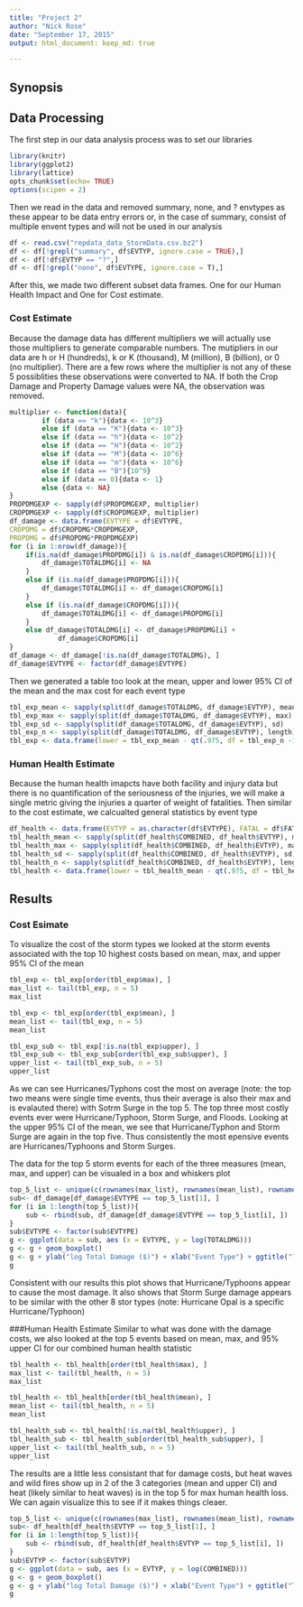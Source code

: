 ```yaml
---
title: "Project 2"
author: "Nick Rose"
date: "September 17, 2015"
output: html_document: keep_md: true

---
```

## Synopsis


## Data Processing
The first step in our data analysis process was to set our libraries 
```r
library(knitr)
library(ggplot2)
library(lattice)
opts_chunk$set(echo= TRUE)
options(scipen = 2)
```
Then we read in the data and removed summary, none, and ? envtypes as these appear to be data entry errors or, in the case of summary, consist of multiple envent types and will not be used in our analysis
```r
df <- read.csv("repdata_data_StormData.csv.bz2")
df <- df[!grepl("summary", df$EVTYP, ignore.case = TRUE),]
df <- df[!df$EVTYP == "?",]
df <- df[!grepl("none", df$EVTYPE, ignore.case = T),]
```
After this, we made two different subset data frames. One for our Human Health Impact and One for Cost estimate. 

### Cost Estimate
Because the damage data has different multipliers we will actually use those multipliers to generate comparable numbers. The mutipliers in our data are h or H (hundreds), k or K (thousand), M (million), B (billion), or 0 (no multiplier). There are a few rows where the multiplier is not any of these 5 possiblities these observations were converted to NA. If both the Crop Damage and Property Damage values were NA, the observation was removed.
```r
multiplier <- function(data){
        if (data == "k"){data <- 10^3}
        else if (data == "K"){data <- 10^3}
        else if (data == "h"){data <- 10^2}
        else if (data == "H"){data <- 10^2}
        else if (data == "M"){data <- 10^6}
        else if (data == "m"){data <- 10^6}
        else if (data == "B"){10^9}
        else if (data == 0){data <- 1}
        else {data <- NA}
}
PROPDMGEXP <- sapply(df$PROPDMGEXP, multiplier)
CROPDMGEXP <- sapply(df$CROPDMGEXP, multiplier)
df_damage <- data.frame(EVTYPE = df$EVTYPE, 
CROPDMG = df$CROPDMG*CROPDMGEXP,
PROPDMG = df$PROPDMG*PROPDMGEXP)
for (i in 1:nrow(df_damage)){
    if(is.na(df_damage$PROPDMG[i]) & is.na(df_damage$CROPDMG[i])){
        df_damage$TOTALDMG[i] <- NA
    }
    else if (is.na(df_damage$PROPDMG[i])){
        df_damage$TOTALDMG[i] <- df_damage$CROPDMG[i]
    }
    else if (is.na(df_damage$CROPDMG[i])){
        df_damage$TOTALDMG[i] <- df_damage$PROPDMG[i]
    }
    else df_damage$TOTALDMG[i] <- df_damage$PROPDMG[i] + 
            df_damage$CROPDMG[i]
}
df_damage <- df_damage[!is.na(df_damage$TOTALDMG), ]
df_damage$EVTYPE <- factor(df_damage$EVTYPE)
```
Then we generated a table too look at the mean, upper and lower 95% CI of the mean and the max cost for each event type
```r
tbl_exp_mean <- sapply(split(df_damage$TOTALDMG, df_damage$EVTYP), mean)
tbl_exp_max <- sapply(split(df_damage$TOTALDMG, df_damage$EVTYP), max)
tbl_exp_sd <- sapply(split(df_damage$TOTALDMG, df_damage$EVTYP), sd)
tbl_exp_n <- sapply(split(df_damage$TOTALDMG, df_damage$EVTYP), length)
tbl_exp <- data.frame(lower = tbl_exp_mean - qt(.975, df = tbl_exp_n -1)*tbl_exp_sd/sqrt(tbl_exp_n), mean = tbl_exp_mean, upper = tbl_exp_mean + qt(.975, df = tbl_exp_n -1)*tbl_exp_sd/sqrt(tbl_exp_n), max = tbl_exp_max, n = tbl_exp_n)
```


### Human Health Estimate
Because the human health imapcts have both facility and injury data but there is no quantification of the seriousness of the injuries, we will make a single metric giving the injuries a quarter of weight of fatalities. Then similar to the cost estimate, we calcualted general statistics by event type
```r
df_health <- data.frame(EVTYP = as.character(df$EVTYPE), FATAL = df$FATALITIES, INJU = df$INJURIES, COMBINED = df$FATALITIES+0.25*df$INJURIES)
tbl_health_mean <- sapply(split(df_health$COMBINED, df_health$EVTYP), mean)
tbl_health_max <- sapply(split(df_health$COMBINED, df_health$EVTYP), max)
tbl_health_sd <- sapply(split(df_health$COMBINED, df_health$EVTYP), sd)
tbl_health_n <- sapply(split(df_health$COMBINED, df_health$EVTYP), length)
tbl_health <- data.frame(lower = tbl_health_mean - qt(.975, df = tbl_health_n -1)*tbl_health_sd/sqrt(tbl_health_n), mean = tbl_health_mean, upper = tbl_health_mean + qt(.975, df = tbl_health_n -1)*tbl_health_sd/sqrt(tbl_health_n), max = tbl_health_max, n = tbl_health_n)
```


## Results
### Cost Esimate
To visualize the cost of the storm types we looked at the storm events associated with the top 10 highest costs  based on mean, max, and upper 95% CI of the mean 
```r
tbl_exp <- tbl_exp[order(tbl_exp$max), ]
max_list <- tail(tbl_exp, n = 5)
max_list

tbl_exp <- tbl_exp[order(tbl_exp$mean), ]
mean_list <- tail(tbl_exp, n = 5)
mean_list

tbl_exp_sub <- tbl_exp[!is.na(tbl_exp$upper), ]
tbl_exp_sub <- tbl_exp_sub[order(tbl_exp_sub$upper), ]
upper_list <- tail(tbl_exp_sub, n = 5)           
upper_list

```
As we can see Hurricanes/Typhons cost the most on average (note: the top two means were single time events, thus their average is also their max and is evalauted there) with Sotrm Surge in the top 5. The top three most costly events ever were Hurricane/Typhoon, Storm Surge, and Floods. Looking at the upper 95% CI of the mean, we see that Hurricane/Typhon and Storm Surge are again in the top five. Thus  consistently the most epensive events are Hurricanes/Typhoons and Storm Surges.  

The data for the top 5  storm events for each of the three measures (mean, max, and upper) can be visualed in a box and whiskers plot
```r
top_5_list <- unique(c(rownames(max_list), rownames(mean_list), rownames(upper_list)))
sub<- df_damage[df_damage$EVTYPE == top_5_list[1], ]
for (i in 1:length(top_5_list)){
    sub <- rbind(sub, df_damage[df_damage$EVTYPE == top_5_list[i], ])
}
sub$EVTYPE <- factor(sub$EVTYPE)
g <- ggplot(data = sub, aes (x = EVTYPE, y = log(TOTALDMG)))
g <- g + geom_boxplot()
g <- g + ylab("log Total Damage ($)") + xlab("Event Type") + ggtitle("Top 10 Weather Events by Damage")
g
```
Consistent with our results this plot shows that Hurricane/Typhoons appear to cause the most damage. It also shows that Storm Surge damage appears to be similar with the other 8 stor types (note: Hurricane Opal is a specific Hurricane/Typhoon) 

###Human Health Estimate
Similar to what was done with the damage costs, we also looked at the top 5 events based on mean, max, and 95% upper CI for our combined human health statistic
```r
tbl_health <- tbl_health[order(tbl_health$max), ]
max_list <- tail(tbl_health, n = 5)
max_list

tbl_health <- tbl_health[order(tbl_health$mean), ]
mean_list <- tail(tbl_health, n = 5)
mean_list

tbl_health_sub <- tbl_health[!is.na(tbl_health$upper), ]
tbl_health_sub <- tbl_health_sub[order(tbl_health_sub$upper), ]
upper_list <- tail(tbl_health_sub, n = 5)           
upper_list
```
The results are a little less consistant that for damage costs, but heat waves and wild fires show up in 2 of the 3 categories (mean and upper CI) and heat (likely similar to heat waves) is in the top 5 for max human health loss. We can again visualize this to see if it makes things cleaer.
```r
top_5_list <- unique(c(rownames(max_list), rownames(mean_list), rownames(upper_list)))
sub<- df_health[df_health$EVTYP == top_5_list[1], ]
for (i in 1:length(top_5_list)){
    sub <- rbind(sub, df_health[df_health$EVTYP == top_5_list[i], ])
}
sub$EVTYP <- factor(sub$EVTYP)
g <- ggplot(data = sub, aes (x = EVTYP, y = log(COMBINED)))
g <- g + geom_boxplot()
g <- g + ylab("log Total Damage ($)") + xlab("Event Type") + ggtitle("Top 10 Weather Events by Damage")
g
```